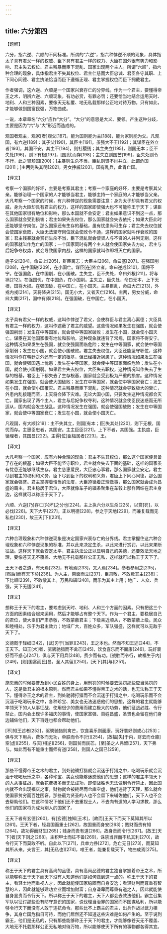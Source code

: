 ```yaml
---
---
---
```

title: 六分第四
---





【题解】


六分，指六逆、六顺的不同标准。所谓的“六逆”，指六种悖逆不顺的现象，具体指太子具有君父一样的权威、臣下具有君主一样的权力、大臣在国外很有势力和影响、君主失去权位、君主残暴而臣下混乱、国家出现两个主人。所谓“六顺”，指六种合理的现象，具体指君主不失其权位、君主仁慈而大臣忠诚、君臣各守其职、上下同心同德、君主执法恰当而臣下遵循正理、君主掌握权位而臣下拥戴君主。


作者强调，这六逆、六顺是一个国家兴衰存亡的分界线。作为一个君主，要懂得帝王之术，明辨六逆、六顺现象，有功必赏，有罪必罚；还要恰当地结合运用天时、地利、人和三种因素，要像天无私覆、地无私载那样公正地对待万物。只有如此，才能够做到国富民强，万物曲成。


一说，本章章名“六分”应作“大分”。“大分”的意思是大义、要领。产生这种分歧，主要是因为“六”与“大”形近而造成的。


观国者观主，观家[者]观父[187]。能为国则能为主[188]，能为家则能为父。凡观国，有六逆[189]：其子父[190]，其臣主[191]，虽强大不王[192]；其谋臣在外立者[193]，其国不安，其主不[194]，则社稷残；其主失立[195]，则国无本；臣不失处[196]，则下有根[197]，[国]忧而存[198]；主失立则国芒[199]，臣失处则令不行，此之胃颓国[200]；[主暴则生杀不当，臣乱则贤不肖并立，此谓危国[201]；]主两则失其明[202]，男女挣威[203]，国有乱兵，此胃亡国。


【译文】


考察一个国家的好坏，主要是考察其君主；考察一个家庭的好坏，主要是考察其父亲。能够治理一个国家的人才能够当君主，能够主持一个家庭的人才能够当父亲。大凡考察一个国家的时候，有六种悖逆的现象需要注意：身为太子却具有君父的权威，身为大臣却具有君主的权力，这样的国家即使强大也不可能称王于天下；谋臣在其他国家很有地位和影响，那么本国就不会安定；君主如果意识不到这一点，那么国家就会受到损害；君主如果失去权位，那么国家就会失去依托；如果大臣此时还能够坚守岗位，那么国家还有生存的基础，虽有忧患尚可生存；君主失去权位就会使国家衰败，大臣无法坚守岗位就会使政令不通，这样的国家就叫作衰败的国家；君主残暴就会赏罚生杀不当，臣下混乱就会使贤人与不贤的人并列无别，这样的国家就叫作危亡的国家；一个国家同时有两个主人就会使国家失去方向，君主与后妃争夺权势，就会导致国家内战，这样的国家就叫作即将灭亡的国家。


适子父[204]，命曰上[205]，群臣离志；大臣主[206]，命曰塞[207]。在强国削[208]，在中国破[209]，在小国亡。谋臣[在]外立者，命曰逆成[210]，国将不宁。在强国危，在中国削，在小国破。主失立，臣不失处，命曰外根[211]，将与祸[212]。在强国忧，在中国危，在小国削。主失立，臣失处，命曰无本，上下无根，国将大损。在强国破，在中国亡，在小国灭。主暴臣乱，命曰大芒[213]，外戎内戎[214]，天将降央[215]。国无小大，又者灭亡[216]。主两，男女分威，命曰大麋[217]，国中有师[218]。在强国破，在中国亡，在小国灭。


【译文】


太子具有君父一样的权威，这叫作悖逆了君父，会使群臣与君主离心离德；大臣具有君主一样的权力，这叫作遮蔽了君主的威望。这些情况如果发生在强国，就会使强国削弱；发生在中等国家，就会使中等国家破败；发生在小国，就会使小国灭亡。谋臣在其他国家很有地位和影响，这种现象就违背了常规，国家将不得安宁。这种情况如果发生在强国，就会使强国面临危险；发生在中等国家，就会使中等国家削弱；发生在小国，就会使小国破败。君主失去权位，大臣还能坚守职位，这种情况叫作在朝廷之外还有一定的根基，但已经接近祸患了。这种情况如果发生在强国，就会使强国遇上忧患；发生在中等国家，就会使中等国家面临危险；发生在小国，就会使小国削弱。如果君主失去权位，大臣失去职权，这种情况叫作失去了生存的根基，君臣上下都失去了生存根基，国家就会受到极为严重的损害。这种情况如果发生在强国，就会使大国破败；发生在中等国家，就会使中等国家衰亡；发生在小国，就会使小国覆灭。君主残暴而臣下混乱，这种情况就会导致极大的衰亡，外患内乱接踵而至，上天将会降下灾难。无论大国小国，只要发生这种情况都会灭亡。国家出现了两个主人，君主与后妃争权夺利，这种情况就会使臣民迷惑而无所适从，国内就会发生战乱。这种情况发生在强国，就会使强国破败；发生在中等国家，就会使中等国家衰亡；发生在小国，就会使小国灭亡。


凡观国，有大顺[219]：主不失其立，则国[有本；臣]失其处[220]，则下无根，国忧而存。主惠臣忠者，其国安。主主臣臣[221]，上下不者，其国强。主执度，臣循理者，其国昌[222]。主得[位]臣楅属者[223]，王。


【译文】


大凡考察一个国家，应有六种合理的现象：君主不失其权位，那么这个国家便具备了存在的根基；如果大臣不能坚守职位，君主就会失去下面的基础，这样的国家虽有忧患还能够继续生存。君主慈惠爱民，大臣忠心事君，那么国家就会安定。君主尽到君主的权利和义务，臣下尽到臣下的权利和义务，君臣上下同心同德，那么国家就会强盛。君主掌握着恰当的法度，大臣遵循着正理做事，那么国家就会成为昌盛的霸主。君主稳居于君位，大臣就像车子的辐条聚集在车毂上那样团结在君主身边，这样就可以称王于天下了。


六顺、六逆[乃]存亡[兴坏]之分也[224]。主上执六分以生杀[225]，以赏[罚]，以必伐[226]。天下大平[227]，正以明德[228]，参之于天地[229]，而兼复载而无私也[230]，故王天[下][231]。


【译文】


六种合理现象和六种悖逆现象是决定国家兴衰存亡的分界线。君主掌握住这六种合理现象和六种悖逆现象的标准，并以此来决定生杀，以此来进行赏罚，以此来果断征战。这样天下就会安定太平，君主执法公正以显明自己的美德，还要效法天地之理，要像苍天无不覆盖、大地无不托载那样公正无私，这样就可以称王于天下了。


王天下者之道，有天焉[232]，有地焉[233]，又人焉[234]。参者参用之[235]，[然后]而有天下矣[236]。为人主，南面而立[237]，臣肃敬，不敢敝其主[238]；下比顺[239]，不敢敝其上。万民和辑[240]，而乐为其主上用；地广、人众、兵强，天下无适[241]。


【译文】


想称王于天下的君主，要考虑到天时、地利、人和三个方面的因素。只有把这三个方面的因素结合起来运用，然后才能够占有整个天下。作为一个君主，要稳居自己的君位，使大臣们严肃恭敬，不敢蒙蔽君主；下级亲近顺从，不敢蒙蔽上级。民众和睦相处，乐于为君主效力；地域广大，百姓众多，军队强盛，这样就可以无敌于天下了。


文德厩于轻细[242]，[武]刃于[当罪][243]，王之本也。然而不知王述[244]，不王天下。知王[术]者，驱骋驰猎而不禽芒[245]，饮食喜乐而不面康[246]，玩好睘好而不惑心[247]，俱与天下用兵[248]，费少而有功，[战胜而令行，故福生于内][249]，[则]国富而民[昌，圣人其留][250]，[天下]其[与][251]。


【译文】


施恩惠的时候要普及到小民百姓的身上，用刑罚的时候要去惩罚那些应当惩罚的人，这是做君主的根本原则。然而君主如果不懂得帝王之术的话，也无法称王于天下。懂得帝王之术的君主，到处驰骋打猎而不会沉迷于打猎之中，吃喝玩乐而不会沉湎于吃喝玩乐之中，各种珍宝、美女也无法迷惑他们的思想，这样的君主就能够率领天下的人从事征战，使用很少的费用而建立极大的功劳，他们征战必胜、令行禁止，国内会出现许多福庆的事情，使国家富强、百姓昌盛，圣贤也会留在他们身边辅佐他们，天下百姓也都会帮助他们。


[不]知王述者[252]，驱骋驰猎则禽芒，饮食喜乐则面康，玩好睘好则或心[253]；俱与天下用兵，费多而无功，单朕而令不[行][254]，[故福]失[于内，财去而仓廪]空[虚][255]，与天[相逆][256]，则国贫而民芒。[至]圣之人弗留[257]，天下弗与。如此而有不能重士而师有道[258]，则国人之国已[259]。


【译文】


那些不懂得帝王之术的君主，到处驰骋打猎就会沉迷于打猎之中，吃喝玩乐就会沉湎于吃喝玩乐之中，各种珍宝、美女也能够迷惑他们的思想；这样的君主率领天下的人从事征战，就会花费极多而无法成功，即使战胜也无法做到令行禁止，因此国内就不会出现福庆之事，财物就会被耗尽而仓库空虚，他们违背了天理，那么就会使国家贫穷而百姓困窘。那些最为贤圣的人也不会留下来辅佐他们，天下人也不会去帮助他们。在这种情况下他们还不去重视士人，不去向有道的人学习求教，那么他们的国家将为成为别人的国家了。


王天下者有玄德[260]，有[玄德]独知[王术]，[故而]王天下而天下莫知其所以[261]。王天下者，轻县国而重士[262]，故国重而身安[263]；贱财而贵有知[264]，故功得而财生[265]；贱身而贵有道[266]，故身贵而令行[267]。[故王]天下[者]天下则之[268]。主积甲士而征不备[269]，诛禁当罪而不私其利[270]，故令行天下而莫敢不听。自此以下[271]，兵单力挣[272]，危亡无日[273]，而莫知其所从来。夫言王，其[无私也][274]，唯王者，能兼复载天下，物曲成焉[275]。


【译文】


称王于天下的君主具有高尚的品德，具有高尚品德的君主独自掌握着帝王之术，所以能够称王于天下而天下没有人知道他们是如何做到这一点的。称王于天下的君主，看轻土地而重视人才，因此就能使国家稳固而自身安逸；看轻财利而尊重有智慧的人，因此就能够建功立业而增加财富；自身谦卑而尊重有道之人，因此就能使自身显贵而令行天下。所以称王于天下的君主，天下人都会去效法他们。霸主召集军队以征讨那些没有防守意识的国家，诛伐理当治罪的国家而不图谋私利，所以能够令行天下而没有人敢于违抗命令。那些比不上霸主的君主，出兵作战以武力相争，其身亡国危指日可待，而他们居然还不知道这些灾难是如何产生的。至于说到霸王，他们是无私的，只有那些能够称王于天下的君主，才能够像苍天无不覆盖、大地无不托载那样公正无私地对待万物，所以能够使天下所有的事物都各得其宜。